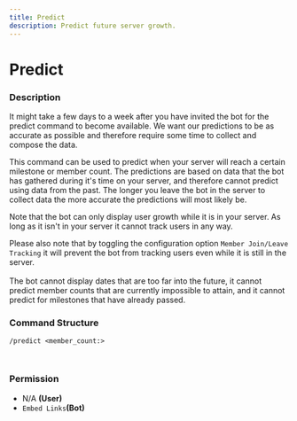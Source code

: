 ```yaml
---
title: Predict
description: Predict future server growth.
---
```




# Predict

### Description

<Callout type="warning">
It might take a few days to a week after you have invited the bot for the predict command to become available. We want our predictions to be as accurate as possible and therefore require some time to collect and compose the data.
</Callout>

This command can be used to predict when your server will reach a certain milestone or member count. The predictions are based on data that the bot has gathered during it's time on your server, and therefore cannot predict using data from the past. The longer you leave the bot in the server to collect data the more accurate the predictions will most likely be.

Note that the bot can only display user growth while it is in your server. As long as it isn't in your server it cannot track users in any way.&#x20;

Please also note that by toggling the configuration option `Member Join/Leave Tracking` it will prevent the bot from tracking users even while it is still in the server.\
\
The bot cannot display dates that are too far into the future, it cannot predict member counts that are currently impossible to attain, and it cannot predict for milestones that have already passed.

### Command Structure

```
/predict <member_count:>
```

<figure><img src="https://i.imgur.com/cqLuHyt.png" alt=""><figcaption></figcaption></figure>

<figure><img src="https://i.imgur.com/RICohnB.png" alt=""><figcaption></figcaption></figure>

### **Permission**

* N/A **(User)**
* `Embed Links`**(Bot)**
